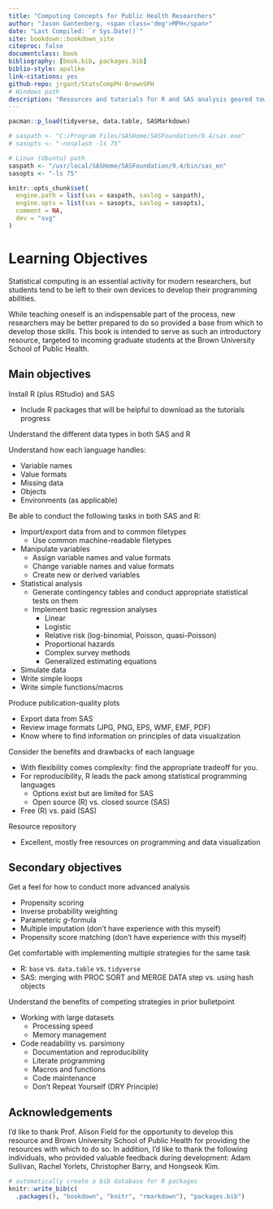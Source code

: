 ```yaml
---
title: "Computing Concepts for Public Health Researchers"
author: "Jason Gantenberg, <span class='deg'>MPH</span>"
date: "Last Compiled: `r Sys.Date()`"
site: bookdown::bookdown_site
citeproc: false
documentclass: book
bibliography: [book.bib, packages.bib]
biblio-style: apalike
link-citations: yes
github-repo: jrgant/StatsCompPH-BrownSPH
# Windows path
description: "Resources and tutorials for R and SAS analysis geared toward public health students."
---
```


```r
pacman::p_load(tidyverse, data.table, SASMarkdown)

# saspath <- "C:/Program Files/SASHome/SASFoundation/9.4/sas.exe"
# sasopts <- "-nosplash -ls 75"

# Linux (Ubuntu) path
saspath <- "/usr/local/SASHome/SASFoundation/9.4/bin/sas_en"
sasopts <- "-ls 75"

knitr::opts_chunk$set(
  engine.path = list(sas = saspath, saslog = saspath),
  engine.opts = list(sas = sasopts, saslog = sasopts),
  comment = NA,
  dev = "svg"
)

```

# Learning Objectives

Statistical computing is an essential activity for modern researchers, but students tend to be left to their own devices to develop their programming abilities.

While teaching oneself is an indispensable part of the process, new researchers may be better prepared to do so provided a base from which to develop those skills. This book is intended to serve as such an introductory resource, targeted to incoming graduate students at the Brown University School of Public Health.

## Main objectives

Install R (plus RStudio) and SAS

  - Include R packages that will be helpful to download as the tutorials progress

Understand the different data types in both SAS and R

Understand how each language handles:

  - Variable names
  - Value formats
  - Missing data
  - Objects
  - Environments (as applicable)

Be able to conduct the following tasks in both SAS and R:

  - Import/export data from and to common filetypes
      - Use common machine-readable filetypes
  - Manipulate variables
      - Assign variable names and value formats
      - Change variable names and value formats
      - Create new or derived variables
  - Statistical analysis
      - Generate contingency tables and conduct appropriate statistical tests on them
      - Implement basic regression analyses
          - Linear
          - Logistic
          - Relative risk (log-binomial, Poisson, quasi-Poisson)
          - Proportional hazards
          - Complex survey methods
          - Generalized estimating equations
  - Simulate data
  - Write simple loops
  - Write simple functions/macros

Produce publication-quality plots

  - Export data from SAS
  - Review image formats (JPG, PNG, EPS, WMF, EMF, PDF)
  - Know where to find information on principles of data visualization

Consider the benefits and drawbacks of each language

  - With flexibility comes complexity: find the appropriate tradeoff for you.
  - For reproducibility, R leads the pack among statistical programming languages
      - Options exist but are limited for SAS
      - Open source (R) vs. closed source (SAS)
  - Free (R) vs. paid (SAS)

Resource repository

  - Excellent, mostly free resources on programming and data visualization

## Secondary objectives

Get a feel for how to conduct more advanced analysis

  - Propensity scoring
  - Inverse probability weighting
  - Parameteric *g*-formula
  - Multiple imputation (don't have experience with this myself)
  - Propensity score matching (don't have experience with this myself)

Get comfortable with implementing multiple strategies for the same task

  - R: `base` vs. `data.table` vs. `tidyverse`
  - SAS: merging with PROC SORT and MERGE DATA step vs. using hash objects

Understand the benefits of competing strategies in prior bulletpoint

  - Working with large datasets
      - Processing speed
      - Memory management

  - Code readability vs. parsimony
      - Documentation and reproducibility
      - Literate programming
      - Macros and functions
      - Code maintenance
      - Don't Repeat Yourself (DRY Principle)

## Acknowledgements

<p style="font-weight:normal;">I'd like to thank Prof. Alison Field for the opportunity to develop this resource and Brown University School of Public Health for providing the resources with which to do so. In addition, I'd like to thank the following individuals, who provided valuable feedback during development: Adam Sullivan, Rachel Yorlets, Christopher Barry, and Hongseok Kim.</p>


```r
# automatically create a bib database for R packages
knitr::write_bib(c(
  .packages(), "bookdown", "knitr", "rmarkdown"), "packages.bib")
```
